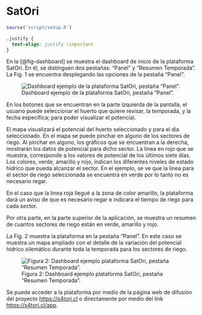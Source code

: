 # SatOri

```r
source('script/setup.R')
```

```css
.justify {
  text-align: justify !important
}
```

::: justify
En la [@fig-dashboard] se muestra el dashboard de inicio de la plataforma SatOri. En él, se distinguen dos pestañas: “Panel” y “Resumen Temporada”. La Fig. 1 se encuentra desplegando las opciones de la pestaña “Panel”.

![Dashboard ejemplo de la plataforma SatOri, pestaña “Panel”.](figuras/08_satori/plataforma.png){#fig-dashboard .lightbox}

En los botones que se encuentran en la parte izquierda de la pantalla, el usuario puede seleccionar el huerto que quiere revisar, la temporada, y la fecha específica; para poder visualizar el potencial.

El mapa visualizará el potencial del huerto seleccionado y para el día seleccionado. En el mapa se puede pinchar en alguno de los sectores de riego. Al pinchar en alguno, los gráficos que se encuentran a la derecha, mostrarán los datos de potencial para dicho sector. La linea en rojo que se muestra, corresponde a los valores de potencial de los últimos siete días. Los colores, verde, amarillo y rojo, indican los diferentes niveles de estado hídrico que pueda alcanzar el sector. En el ejemplo, se ve que la línea para el sector de riego seleccionada se encuentra en verde por lo tanto no es necesario regar.

En el caso que la linea roja llegué a la zona de color amarillo, la plataforma dará un aviso de que es necesario regar e indicara el tiempo de riego para cada sector.

Por otra parte, en la parte superior de la aplicación, se muestra un resumen de cuantos sectores de riego están en verde, amarillo y rojo.

La Fig. 2 muestra la plataforma en la pestaña “Panel”. En este caso se muestra un mapa ampliado con el detalle de la variación del potencial hídrico xilemático durante toda la temporada para los sectores de riego.

![Figura 2: Dashboard ejemplo plataforma SatOri, pestaña “Resumen Temporada”.](figuras/08_satori/plataforma_2.png){.lightbox}

Se puede acceder a la plataforma por medio de la página web de difusión del proyecto [https://s4tori.cl](https://s4tori.cl){target="blank"} o directamente por medio del link [https://s4tori.cl/app](https://s4tori.cl/app){target="blank"}.
:::
